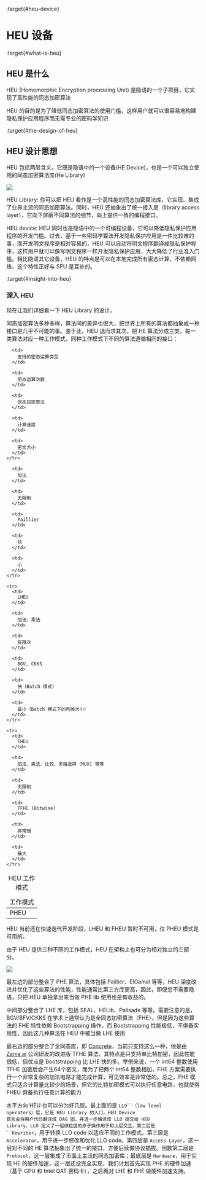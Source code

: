 :target{#heu-device}

# HEU 设备

:target{#what-is-heu}

## HEU 是什么

HEU (Homomorphic Encryption processing Unit) 是隐语的一个子项目，它实现了高性能的同态加密算法

HEU 的目的是为了降低同态加密算法的使用门槛，这样用户就可以很容易地构建隐私保护应用程序而无需专业的密码学知识

:target{#the-design-of-heu}

## HEU 设计思想

<style>
  {"\n    .red {color:#CC6600}\n    .blue {color:#6C8EBF}\n"}
</style>

HEU 包括两层含义，它既是隐语中的一个设备(HE Device)，也是一个可以独立使用的同态加密算法库(He Library)

![](../../_assets/heu_layer.svg)

HEU Library: 你可以把 HEU 看作是一个高性能的同态加密算法库，它实现、集成了业界主流的同态加密算法。同时，HEU 还抽象出了统一接入层（library access layer），它向下屏蔽不同算法的细节，向上提供一致的编程接口。

HEU device: HEU 同时也是隐语中的一个可编程设备，它可以降低隐私保护应用程序的开发门槛。过去，基于一些密码学算法开发隐私保护应用是一件比较难的事，而开发明文程序是相对容易的，HEU 可以自动将明文程序翻译成隐私保护程序，这样用户就可以像写明文程序一样开发隐私保护应用，大大降低了行业准入门槛。相比隐语其它设备，HEU 的特点是可以在本地完成所有密态计算，不依赖网络，这个特性正好与 SPU 是互补的。

:target{#insight-into-heu}

### 深入 HEU

现在让我们详细看一下 HEU Library 的设计。

同态加密算法多种多样，算法间的差异也很大，把世界上所有的算法都抽象成一种接口是几乎不可能的事。鉴于此，HEU 退而求其次，把 HE 算法分成三类，每一类算法对应一种工作模式，同种工作模式下不同的算法遵循相同的接口：

<table id="id1">
  <caption>
    HEU 工作模式
  </caption>

  <thead>
    <tr>
      <td>
        工作模式
      </td>

      <td>
        支持的密态运算类型
      </td>

      <td>
        密态运算次数
      </td>

      <td>
        同态加密算法
      </td>

      <td>
        计算速度
      </td>

      <td>
        密文大小
      </td>
    </tr>
  </thead>

  <tbody>
    <tr>
      <td>
        PHEU
      </td>

      <td>
        加法
      </td>

      <td>
        无限制
      </td>

      <td>
        Paillier
      </td>

      <td>
        快
      </td>

      <td>
        小
      </td>
    </tr>

    <tr>
      <td>
        LHEU
      </td>

      <td>
        加法、乘法
      </td>

      <td>
        有限次
      </td>

      <td>
        BGV, CKKS
      </td>

      <td>
        快（Batch 模式）
      </td>

      <td>
        最小（Batch 模式下的均摊大小）
      </td>
    </tr>

    <tr>
      <td>
        FHEU
      </td>

      <td>
        加法、乘法、比较、多路选择（MUX) 等等
      </td>

      <td>
        无限制
      </td>

      <td>
        TFHE (Bitwise)
      </td>

      <td>
        非常慢
      </td>

      <td>
        最大
      </td>
    </tr>
  </tbody>
</table>

<Container type="note">
  HEU 当前还在快速迭代开发阶段，LHEU 和 FHEU 暂时不可用，仅 PHEU 模式是可用的。
</Container>

由于 HEU 提供三种不同的工作模式，HEU 在架构上也可分为相对独立的三部分。

![](../../_assets/heu_arch.png)

最左边的部分整合了 PHE 算法，具体包括 Paillier、ElGamal 等等，HEU 深度改进并优化了这些算法的性能，性能通常比第三方库更高，因此，即便您不需要隐语，只把 HEU 单独拿出来当做 PHE lib 使用也是有收益的。

中间部分整合了 LHE 库，包括 SEAL、HELib、Palisade 等等。需要注意的是，BGV/BFV/CKKS 在学术上通常认为是全同态加密算法（FHE），但是因为这些算法的 FHE 特性依赖 Bootstrapping 操作，而 Bootstrapping 性能极低，不俱备实用性，因此这几种算法在 HEU 中被当做 LHE 使用

最右边的部分整合了全同态库，即 [Concrete](https://github.com/zama-ai/concrete)，当前只支持这么一种，他是由 [Zama.ai](https://www.zama.ai/) 公司研发的改进版 TFHE 算法，其特点是只支持单比特加密，因此性能很低，但优点是 Bootstrapping 比 LHE 快的多。举例来说，一个 int64 整数使用 TFHE 加密后会产生64个密文，而为了把两个 int64 整数相加，FHE 方案需要执行一个非常复杂的加法电路才能完成计算，可见效率是非常低的。总之，FHE 模式只适合计算量比较少的场景，但它的比特加密模式可以执行任意电路，也就使得 FHEU 俱备执行任意计算的能力

水平方向 HEU 也可以分为好几层。最上面的是 <code>LLO\`\`（low level operators）层，它是 HEU Library 的入口。HEU Device 首先会将用户代码翻译成 DAG 图，并进一步编译成 LLO 提交给 HEU Library，LLO 定义了一组细粒度的原子操作用于和上层交互。第二层是 \`\`Rewriter</code>，用于转换 LLO code 以适应不同的工作模式。第三层是 <code>Accelerator</code>，用于进一步修改和优化 LLO code。第四层是 <code>Access Layer</code>，这一层对不同的 HE 算法抽象出了统一的接口，方便后续做协议插拔。倒数第二层是 <code>Protocol</code>，这一层集成了市面上主流的同态加密库；最底层是 <code>Hardware</code>，用于实现 HE 的硬件加速，这一层还没完全实现，我们计划首先实现 PHE 的硬件加速（基于 GPU 和 Intel QAT 密码卡），之后再对 LHE 和 FHE 做硬件加速支持。
